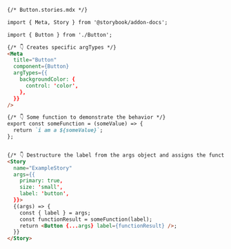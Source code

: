 ```md
{/* Button.stories.mdx */}

import { Meta, Story } from '@storybook/addon-docs';

import { Button } from './Button';

{/* 👇 Creates specific argTypes */}
<Meta
  title="Button"
  component={Button}
  argTypes={{
    backgroundColor: {
      control: 'color',
    },
  }}
/>

{/* 👇 Some function to demonstrate the behavior */}
export const someFunction = (someValue) => {
  return `i am a ${someValue}`;
};


{/* 👇 Destructure the label from the args object and assigns the function result to a variable and pass it as a prop into the component */}
<Story
  name="ExampleStory"
  args={{
    primary: true,
    size: 'small',
    label: 'button',
  }}>
  {(args) => {
    const { label } = args;
    const functionResult = someFunction(label);
    return <Button {...args} label={functionResult} />;
  }}
</Story>
```